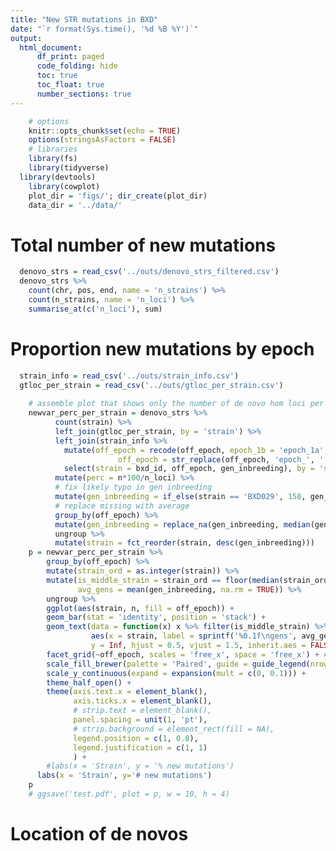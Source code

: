 ```yaml
---
title: "New STR mutations in BXD"
date: "`r format(Sys.time(), '%d %B %Y')`"
output: 
  html_document:
      df_print: paged
      code_folding: hide
      toc: true
      toc_float: true
      number_sections: true
---
```


<!-- Set with output width -->
<style type="text/css">
.main-container {
    max-width: 1600px;
    margin-left: auto;
    margin-right: auto;
}
h1 {font-size: 2em}
h2 {font-size: 1.5em}
h3 {font-size: 1.17em}
h4 {font-size: 1.12em}
h5 {font-size: 0.83em}
h6 {font-size: 0.75em}
</style>

```r
	# options
	knitr::opts_chunk$set(echo = TRUE)
	options(stringsAsFactors = FALSE)
	# libraries
	library(fs)
	library(tidyverse)
  library(devtools)
	library(cowplot)
	plot_dir = 'figs/'; dir_create(plot_dir)
	data_dir = '../data/'
```


# Total number of new mutations
```r
  denovo_strs = read_csv('../outs/denovo_strs_filtered.csv')
  denovo_strs %>% 
    count(chr, pos, end, name = 'n_strains') %>% 
    count(n_strains, name = 'n_loci') %>% 
    summarise_at(c('n_loci'), sum)
```

# Proportion new mutations by epoch

```r
  strain_info = read_csv('../outs/strain_info.csv')
  gtloc_per_strain = read_csv('../outs/gtloc_per_strain.csv')
  
	# assemble plot that shows only the number of de novo hom loci per strain
	newvar_perc_per_strain = denovo_strs %>%
		  count(strain) %>%
		  left_join(gtloc_per_strain, by = 'strain') %>%
		  left_join(strain_info %>%
			mutate(off_epoch = recode(off_epoch, epoch_1b = 'epoch_1a', epoch_1c = 'epoch_1a'),
						off_epoch = str_replace(off_epoch, 'epoch_', '')) %>%
			select(strain = bxd_id, off_epoch, gen_inbreeding), by = 'strain') %>%
		  mutate(perc = n*100/n_loci) %>%
		  # fix likely typo in gen inbreeding
		  mutate(gen_inbreeding = if_else(strain == 'BXD029', 158, gen_inbreeding)) %>%
		  # replace missing with average
		  group_by(off_epoch) %>%
		  mutate(gen_inbreeding = replace_na(gen_inbreeding, median(gen_inbreeding, na.rm = TRUE))) %>%
		  ungroup %>%
		  mutate(strain = fct_reorder(strain, desc(gen_inbreeding)))
	p = newvar_perc_per_strain %>%
		group_by(off_epoch) %>%
		mutate(strain_ord = as.integer(strain)) %>%
		mutate(is_middle_strain = strain_ord == floor(median(strain_ord)),
			   avg_gens = mean(gen_inbreeding, na.rm = TRUE)) %>%
		ungroup %>%
		ggplot(aes(strain, n, fill = off_epoch)) + 
		geom_bar(stat = 'identity', position = 'stack') +
		geom_text(data = function(x) x %>% filter(is_middle_strain) %>% distinct(strain, off_epoch, avg_gens),
				  aes(x = strain, label = sprintf('%0.1f\ngens', avg_gens)),
				  y = Inf, hjust = 0.5, vjust = 1.5, inherit.aes = FALSE, size = 4) +
		facet_grid(~off_epoch, scales = 'free_x', space = 'free_x') + # , switch = 'x') +
		scale_fill_brewer(palette = 'Paired', guide = guide_legend(nrow = 3, title = 'epoch')) +
		scale_y_continuous(expand = expansion(mult = c(0, 0.1))) +
		theme_half_open() + 
		theme(axis.text.x = element_blank(),
			  axis.ticks.x = element_blank(),
			  # strip.text = element_blank(),
			  panel.spacing = unit(1, 'pt'),
			  # strip.background = element_rect(fill = NA),   
			  legend.position = c(1, 0.8),
			  legend.justification = c(1, 1)
			  ) +
		#labs(x = 'Strain', y = '% new mutations')
	  labs(x = 'Strain', y='# new mutations')
	p
	# ggsave('test.pdf', plot = p, w = 10, h = 4)
```

# Location of de novos
```r

```
